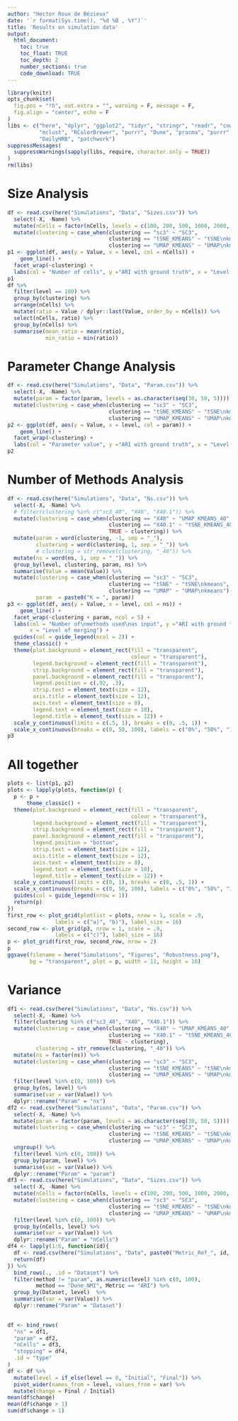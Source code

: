 ```yaml
---
author: "Hector Roux de Bézieux"
date: '`r format(Sys.time(), "%d %B , %Y")`'
title: 'Results on simulation data'
output:
  html_document:
    toc: true
    toc_float: TRUE
    toc_depth: 2
    number_sections: true
    code_download: TRUE
---
```


```r
library(knitr)
opts_chunk$set(
  fig.pos = "!h", out.extra = "", warning = F, message = F,
  fig.align = "center", echo = F
)
libs <- c("here", "dplyr", "ggplot2", "tidyr", "stringr", "readr", "cowplot",
          "mclust", "RColorBrewer", "purrr", "Dune", "pracma", "purrr",
          "DailyHRB", "patchwork")
suppressMessages(
  suppressWarnings(sapply(libs, require, character.only = TRUE))
)
rm(libs)
```

# Size Analysis

```r
df <- read.csv(here("Simulations", "Data", "Sizes.csv")) %>%
  select(-X, -Name) %>% 
  mutate(nCells = factor(nCells, levels = c(100, 200, 500, 1000, 2000, 5000))) %>%
  mutate(clustering = case_when(clustering == "sc3" ~ "SC3",
                                clustering == "tSNE_KMEANS" ~ "tSNE\nkmeans",
                                clustering == "UMAP_KMEANS" ~ "UMAP\nkmeans"))
p1 <- ggplot(df, aes(y = Value, x = level, col = nCells)) +
    geom_line() +
  facet_wrap(~clustering) +
  labs(col = "Number of cells", y ="ARI with ground truth", x = "Level of merging")
p1
df %>%
  filter(level == 100) %>%
  group_by(clustering) %>%
  arrange(nCells) %>%
  mutate(ratio = Value / dplyr::last(Value, order_by = nCells)) %>%
  select(nCells, ratio) %>%
  group_by(nCells) %>%
  summarise(mean_ratio = mean(ratio),
            min_ratio = min(ratio))
```

# Parameter Change Analysis

```r
df <- read.csv(here("Simulations", "Data", "Param.csv")) %>%
  select(-X, -Name) %>% 
  mutate(param = factor(param, levels = as.character(seq(30, 50, 5)))) %>%
  mutate(clustering = case_when(clustering == "sc3" ~ "SC3",
                                clustering == "tSNE_KMEANS" ~ "tSNE\nkmeans",
                                clustering == "UMAP_KMEANS" ~ "UMAP\nkmeans"))
p2 <- ggplot(df, aes(y = Value, x = level, col = param)) +
    geom_line() +
  facet_wrap(~clustering) +
  labs(col = "Parameter value", y ="ARI with ground truth", x = "Level of merging")
p2
```

# Number of Methods Analysis

```r
df <- read.csv(here("Simulations", "Data", "Ns.csv")) %>%
  select(-X, -Name) %>% 
  # filter(clustering %in% c("sc3_40", "X40", "X40.1")) %>%
  mutate(clustering = case_when(clustering == "X40" ~ "UMAP_KMEANS_40",
                                clustering == "X40.1" ~ "tSNE_KMEANS_40",
                                TRUE ~ clustering)) %>%
  mutate(param = word(clustering, -1, sep = "_"),
         clustering = word(clustering, 1, sep = "_")) %>%
         # clustering = str_remove(clustering, "_40")) %>%
  mutate(ns = word(ns, 1, sep = "_")) %>%
  group_by(level, clustering, param, ns) %>%
  summarise(Value = mean(Value)) %>%
  mutate(clustering = case_when(clustering == "sc3" ~ "SC3",
                                clustering == "tSNE" ~ "tSNE\nkmeans",
                                clustering == "UMAP" ~ "UMAP\nkmeans"),
         param  = paste0("K = ", param))
p3 <- ggplot(df, aes(y = Value, x = level, col = ns)) +
    geom_line() +
  facet_wrap(~clustering + param, ncol = 5) +
  labs(col = "Number of\nmethods used\nas input", y ="ARI with ground truth",
       x = "Level of merging") +
  guides(col = guide_legend(ncol = 2)) +
  theme_classic() +
  theme(plot.background = element_rect(fill = "transparent",
                                       colour = "transparent"),
        legend.background = element_rect(fill = "transparent"),
        strip.background = element_rect(fill = "transparent"),
        panel.background = element_rect(fill = "transparent"),
        legend.position = c(.92, .3),
        strip.text = element_text(size = 12),
        axis.title = element_text(size = 12),
        axis.text = element_text(size = 8),
        legend.text = element_text(size = 10),
        legend.title = element_text(size = 12)) +
  scale_y_continuous(limits = c(.5, 1), breaks = c(0, .5, 1)) +
  scale_x_continuous(breaks = c(0, 50, 100), labels = c("0%", "50%", "100%"))
p3
```
# All together

```r
plots <- list(p1, p2)
plots <- lapply(plots, function(p) {
  p <- p + 
      theme_classic() +
  theme(plot.background = element_rect(fill = "transparent",
                                       colour = "transparent"),
        legend.background = element_rect(fill = "transparent"),
        strip.background = element_rect(fill = "transparent"),
        panel.background = element_rect(fill = "transparent"),
        legend.position = "bottom",
        strip.text = element_text(size = 12),
        axis.title = element_text(size = 12),
        axis.text = element_text(size = 8),
        legend.text = element_text(size = 10),
        legend.title = element_text(size = 12)) +
  scale_y_continuous(limits = c(0, 1), breaks = c(0, .5, 1)) +
  scale_x_continuous(breaks = c(0, 50, 100), labels = c("0%", "50%", "100%")) +
  guides(col = guide_legend(nrow = 1))
  return(p)
})
first_row <- plot_grid(plotlist = plots, nrow = 1, scale = .9,
               labels = c("a)", "b)"), label_size = 16)
second_row <- plot_grid(p3, nrow = 1, scale = .9,
               labels = c("c)"), label_size = 16)
p <- plot_grid(first_row, second_row, nrow = 2)
p
ggsave(filename = here("Simulations", "Figures", "Robustness.png"),
       bg = "transparent", plot = p, width = 11, height = 10)
```


# Variance

```r
df1 <- read.csv(here("Simulations", "Data", "Ns.csv")) %>%
  select(-X, -Name) %>% 
  filter(clustering %in% c("sc3_40", "X40", "X40.1")) %>%
  mutate(clustering = case_when(clustering == "X40" ~ "UMAP_KMEANS_40",
                                clustering == "X40.1" ~ "tSNE_KMEANS_40",
                                TRUE ~ clustering),
         clustering = str_remove(clustering, "_40")) %>%
  mutate(ns = factor(ns)) %>%
  mutate(clustering = case_when(clustering == "sc3" ~ "SC3",
                                clustering == "tSNE_KMEANS" ~ "tSNE\nkmeans",
                                clustering == "UMAP_KMEANS" ~ "UMAP\nkmeans")) %>%
  filter(level %in% c(0, 100)) %>%
  group_by(ns, level) %>%
  summarise(var = var(Value)) %>%
  dplyr::rename("Param" = "ns")
df2 <- read.csv(here("Simulations", "Data", "Param.csv")) %>%
  select(-X, -Name) %>% 
  mutate(param = factor(param, levels = as.character(seq(30, 50, 5)))) %>%
  mutate(clustering = case_when(clustering == "sc3" ~ "SC3",
                                clustering == "tSNE_KMEANS" ~ "tSNE\nkmeans",
                                clustering == "UMAP_KMEANS" ~ "UMAP\nkmeans")) %>%
  ungroup() %>%
  filter(level %in% c(0, 100)) %>%
  group_by(param, level) %>%
  summarise(var = var(Value)) %>%
  dplyr::rename("Param" = "param")
df3 <- read.csv(here("Simulations", "Data", "Sizes.csv")) %>%
  select(-X, -Name) %>% 
  mutate(nCells = factor(nCells, levels = c(100, 200, 500, 1000, 2000, 5000))) %>%
  mutate(clustering = case_when(clustering == "sc3" ~ "SC3",
                                clustering == "tSNE_KMEANS" ~ "tSNE\nkmeans",
                                clustering == "UMAP_KMEANS" ~ "UMAP\nkmeans")) %>%
  filter(level %in% c(0, 100)) %>%
  group_by(nCells, level) %>%
  summarise(var = var(Value)) %>%
  dplyr::rename("Param" = "nCells")
df4 <- lapply(1:6, function(id){
  df <- read.csv(here("Simulations", "Data", paste0("Metric_Ref_", id, ".csv")))
  return(df)
}) %>% 
  bind_rows(., .id = "Dataset") %>%
  filter(method != "param", as.numeric(level) %in% c(0, 100),
         method == "Dune_NMI", Metric == "ARI") %>%
  group_by(Dataset, level)  %>%
  summarise(var = var(Value)) %>%
  dplyr::rename("Param" = "Dataset")
  

df <- bind_rows(
  "ns" = df1,
  "param" = df2,
  "nCells" = df3,
  "stopping" = df4,
  .id = "type"
)
df <- df %>% 
  mutate(level = if_else(level == 0, "Initial", "Final")) %>%
  pivot_wider(names_from = level, values_from = var) %>%
  mutate(change = Final / Initial)
mean(df$change)
mean(df$change > 1)
sum(df$change > 1)
```